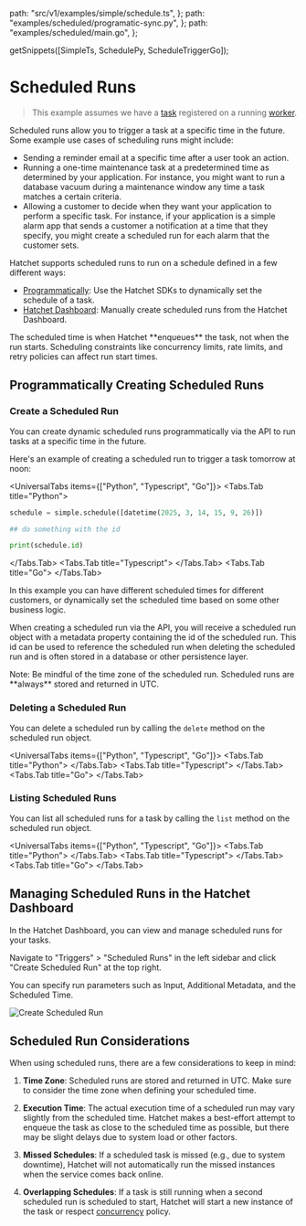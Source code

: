 
  path: "src/v1/examples/simple/schedule.ts",
};
  path: "examples/scheduled/programatic-sync.py",
};
  path: "examples/scheduled/main.go",
};

  getSnippets([SimpleTs, SchedulePy, ScheduleTriggerGo]);

# Scheduled Runs

> This example assumes we have a [task](./your-first-task.mdx) registered on a running [worker](./workers.mdx).

Scheduled runs allow you to trigger a task at a specific time in the future. Some example use cases of scheduling runs might include:

- Sending a reminder email at a specific time after a user took an action.
- Running a one-time maintenance task at a predetermined time as determined by your application. For instance, you might want to run a database vacuum during a maintenance window any time a task matches a certain criteria.
- Allowing a customer to decide when they want your application to perform a specific task. For instance, if your application is a simple alarm app that sends a customer a notification at a time that they specify, you might create a scheduled run for each alarm that the customer sets.

Hatchet supports scheduled runs to run on a schedule defined in a few different ways:

- [Programmatically](./scheduled-runs.mdx#programmatically-creating-scheduled-runs): Use the Hatchet SDKs to dynamically set the schedule of a task.
- [Hatchet Dashboard](./scheduled-runs.mdx#managing-scheduled-runs-in-the-hatchet-dashboard): Manually create scheduled runs from the Hatchet Dashboard.

<Callout type="warning">
  The scheduled time is when Hatchet **enqueues** the task, not when the run
  starts. Scheduling constraints like concurrency limits, rate limits, and retry
  policies can affect run start times.
</Callout>

## Programmatically Creating Scheduled Runs

### Create a Scheduled Run

You can create dynamic scheduled runs programmatically via the API to run tasks at a specific time in the future.

Here's an example of creating a scheduled run to trigger a task tomorrow at noon:

<UniversalTabs items={["Python", "Typescript", "Go"]}>
  <Tabs.Tab title="Python">

```python
schedule = simple.schedule([datetime(2025, 3, 14, 15, 9, 26)])

## do something with the id

print(schedule.id)

```

</Tabs.Tab>
<Tabs.Tab title="Typescript">
<GithubSnippet src={SimpleTs} target="Create a Scheduled Run" />
</Tabs.Tab>
<Tabs.Tab title="Go">
<GithubSnippet src={ScheduleTriggerGo} target="Create" />
</Tabs.Tab>
</UniversalTabs>

In this example you can have different scheduled times for different customers, or dynamically set the scheduled time based on some other business logic.

When creating a scheduled run via the API, you will receive a scheduled run object with a metadata property containing the id of the scheduled run. This id can be used to reference the scheduled run when deleting the scheduled run and is often stored in a database or other persistence layer.

<Callout type="info">
  Note: Be mindful of the time zone of the scheduled run. Scheduled runs are
  **always** stored and returned in UTC.
</Callout>

### Deleting a Scheduled Run

You can delete a scheduled run by calling the `delete` method on the scheduled run object.

<UniversalTabs items={["Python", "Typescript", "Go"]}>
  <Tabs.Tab title="Python">
    <GithubSnippet src={SchedulePy} target="Delete" />
  </Tabs.Tab>
  <Tabs.Tab title="Typescript">
    <GithubSnippet src={SimpleTs} target="Deleting a Scheduled Run" />
  </Tabs.Tab>
  <Tabs.Tab title="Go">
    <GithubSnippet src={ScheduleTriggerGo} target="Delete" />
  </Tabs.Tab>
</UniversalTabs>

### Listing Scheduled Runs

You can list all scheduled runs for a task by calling the `list` method on the scheduled run object.

<UniversalTabs items={["Python", "Typescript", "Go"]}>
  <Tabs.Tab title="Python">
    <GithubSnippet src={SchedulePy} target="List" />
  </Tabs.Tab>
  <Tabs.Tab title="Typescript">
    <GithubSnippet src={SimpleTs} target="Listing Scheduled Runs" />
  </Tabs.Tab>
  <Tabs.Tab title="Go">
    <GithubSnippet src={ScheduleTriggerGo} target="List" />
  </Tabs.Tab>
</UniversalTabs>

## Managing Scheduled Runs in the Hatchet Dashboard

In the Hatchet Dashboard, you can view and manage scheduled runs for your tasks.

Navigate to "Triggers" > "Scheduled Runs" in the left sidebar and click "Create Scheduled Run" at the top right.

You can specify run parameters such as Input, Additional Metadata, and the Scheduled Time.

![Create Scheduled Run](../../public/schedule-dash.gif)

## Scheduled Run Considerations

When using scheduled runs, there are a few considerations to keep in mind:

1. **Time Zone**: Scheduled runs are stored and returned in UTC. Make sure to consider the time zone when defining your scheduled time.

2. **Execution Time**: The actual execution time of a scheduled run may vary slightly from the scheduled time. Hatchet makes a best-effort attempt to enqueue the task as close to the scheduled time as possible, but there may be slight delays due to system load or other factors.

3. **Missed Schedules**: If a scheduled task is missed (e.g., due to system downtime), Hatchet will not automatically run the missed instances when the service comes back online.

4. **Overlapping Schedules**: If a task is still running when a second scheduled run is scheduled to start, Hatchet will start a new instance of the task or respect [concurrency](./concurrency.mdx) policy.
